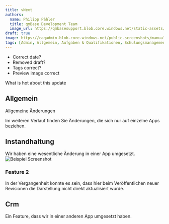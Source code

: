 ---
title: vNext
authors:
  name: Philipp Pähler
  title: qmBase Development Team
  image_url: https://qmbasesupport.blob.core.windows.net/static-assets/img/persons/paehler_round.png
draft: true
image: https://caqadmin.blob.core.windows.net/public-screenshots/manual-screenshots/Screenshot2022-09-28_training_ConfirmAttendance.png
tags: [Admin, Allgemein, Aufgaben & Qualifikationen, Schulungsmanagement]
---

- Correct date?
- Removed draft?
- Tags correct?
- Preview image correct

What is hot about this update

<!--truncate-->

## Allgemein

Allgemeine Änderungen

Im weiteren Verlauf finden Sie Änderungen, die sich nur auf einzelne Apps beziehen.

## Instandhaltung

Wir haben eine wesentliche Änderung in einer App umgesetzt.
![Beispiel Screenshot](https://via.placeholder.com/150)

### Feature 2

In der Vergangenheit konnte es sein, dass hier beim Veröffentlichen neuer Revisionen die Darstellung nicht direkt aktualisiert wurde.

## Crm

Ein Feature, dass wir in einer anderen App umgesetzt haben.
